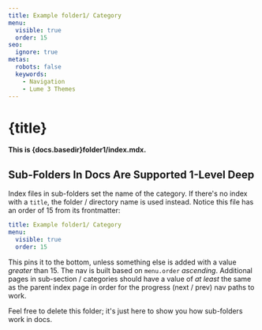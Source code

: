 ```yaml
---
title: Example folder1/ Category
menu:
  visible: true
  order: 15
seo:
  ignore: true
metas:
  robots: false
  keywords: 
    - Navigation 
    - Lume 3 Themes
---
```


# {title}

**This is {docs.basedir}folder1/index.mdx.**

## Sub-Folders In Docs Are Supported 1-Level Deep

Index files in sub-folders set the name of the category. If there's 
no index with a `title`, the folder / directory name is used instead. Notice 
this file has an order of 15 from its frontmatter:

```yml
title: Example folder1/ Category
menu:
  visible: true
  order: 15
```

This pins it to the bottom, unless something else is added with 
a value _greater_ than 15. The nav is built based on `menu.order`
_ascending_. Additional pages in sub-section / categories should have a value of
 _at least_ the same as the parent index page in order for the progress (next / prev) nav
paths to work. 

Feel free to delete this folder; it's just here to show you how sub-folders work in 
docs.

